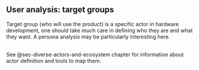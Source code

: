 ## User analysis: target groups {#sec-user-analysis-target-groups}

Target group (who will use the product) is a specific actor in hardware development, one should take much care in defining who they are and what they want.
A persona analysis may be particularly interesting here.

\
See @sec-diverse-actors-and-ecosystem chapter for information about actor definition and tools to map them.
